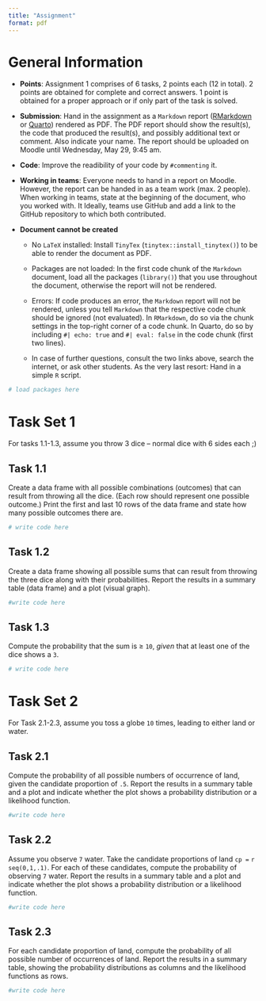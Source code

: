 ---
title: "Assignment"
format: pdf
---

# General Information 

  - **Points**: Assignment 1 comprises of 6 tasks, 2 points each (12 in total). 2 points are obtained for complete and correct answers. 1 point is obtained for a proper approach or if only part of the task is solved.
  
  - **Submission**: Hand in the assignment as a `Markdown` report ([RMarkdown](https://rmarkdown.rstudio.com/lesson-15.html) or [Quarto](https://rstudio.github.io/cheatsheets/html/quarto.html)) rendered as PDF. The PDF report should show the result(s), the code that produced the result(s), and possibly additional text or comment. Also indicate your name. The report should be uploaded on Moodle until Wednesday, May 29, 9:45 am.
  
  - **Code**: Improve the readibility of your code by `#commenting` it.
  
  - **Working in teams**: Everyone needs to hand in a report on Moodle. However, the report can be handed in as a team work (max. 2 people). When working in teams, state at the beginning of the document, who you worked with. It Ideally, teams use GitHub and add a link to the GitHub repository to which both contributed.
  
  - **Document cannot be created**
  
    - No `LaTeX` installed: Install `TinyTex` (`tinytex::install_tinytex()`) to be able to render the document as PDF.
    
    - Packages are not loaded: In the first code chunk of the `Markdown` document, load all the packages (`library()`) that you use throughout the document, otherwise the report will not be rendered. 
    
    - Errors: If code produces an error, the `Markdown` report will not be rendered, unless you tell `Markdown` that the respective code chunk should be ignored (not evaluated). In `RMarkdown`, do so via the chunk settings in the top-right corner of a code chunk. In Quarto, do so by including `#| echo: true` and `#| eval: false` in the code chunk (first two lines). 
    
    - In case of further questions, consult the two links above, search the internet, or ask other students. As the very last resort: Hand in a simple `R` script.
  
\newpage
  
```{r}
# load packages here
```


# Task Set 1

For tasks 1.1-1.3, assume you throw 3 dice -- normal dice with 6 sides each ;) 

## Task 1.1

Create a data frame with all possible combinations (outcomes) that can result from throwing all the dice. 
(Each row should represent one possible outcome.) 
Print the first and last 10 rows of the data frame and state how many possible outcomes there are.

```{r}
# write code here
```

## Task 1.2

Create a data frame showing all possible sums that can result from throwing the three dice along with their probabilities.
Report the results in a summary table (data frame) and a plot (visual graph). 

```{r}
#write code here
```

## Task 1.3

Compute the probability that the sum is $\geq$ `10`, *given* that at least one of the dice shows a `3`.

```{r}
# write code here
```

\newpage

# Task Set 2

For Task 2.1-2.3, assume you toss a globe `10` times, leading to either land or water.

## Task 2.1

Compute the probability of all possible numbers of occurrence of land, given the candidate proportion of `.5`.
Report the results in a summary table and a plot and indicate whether the plot shows a probability distribution or a likelihood function.

```{r}
#write code here
```

## Task 2.2

Assume you observe `7` water.
Take the candidate proportions of land `cp =` `r seq(0,1,.1)`.
For each of these candidates, compute the probability of observing `7` water. 
Report the results in a summary table and a plot and indicate whether the plot shows a probability distribution or a likelihood function.

```{r}
#write code here
```

## Task 2.3

For each candidate proportion of land, compute the probability of all possible number of occurrences of land.
Report the results in a summary table, showing the probability distributions as columns and the likelihood functions as rows.

```{r}
#write code here
```


